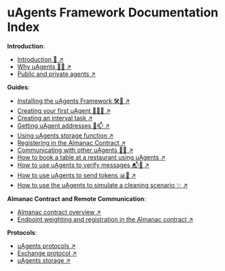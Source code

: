 # uAgents Framework Documentation Index

**Introduction**:

- [Introduction 🚀 ↗️](/concepts/agents/agents)
- [Why uAgents 🤔💡 ↗️](/concepts/agents/rationale)
- [Public and private agents ↗️](/concepts/agents/public-private-agents)

**Guides**:

- [Installing the uAgents Framework 🛠️📲 ↗️](/guides/agents/installing-uagent)
- [Creating your first uAgent 🤖🧑‍💻 ↗️](/guides/agents/create-a-uagent)
- [Creating an interval task ↗️](/guides/agents/interval-task)
- [Getting uAgent addresses 🤖📫 ↗️](/guides/agents/getting-uagent-address)
- [Using uAgents storage function ↗️](/guides/agents/storage-function)
- [Registering in the Almanac Contract ↗️](/guides/agents/register-in-almanac)
- [Communicating with other uAgents 📱🤖 ↗️](/guides/agents/communicating-with-other-agents)
- [How to book a table at a restaurant using uAgents ↗️](/guides/agents/booking-demo)
- [How to use uAgents to verify messages 📬🔐 ↗️](/guides/agents/message-verification)
- [How to use uAgents to send tokens 📊💸 ↗️](/guides/agents/send-tokens)
- [How to use the uAgents to simulate a cleaning scenario ✨ ↗️](/guides/agents/cleaning-demo)

**Almanac Contract and Remote Communication**:

- [Almanac contract overview ↗️](/references/contracts/uagents-almanac/almanac-overview)
- [Endpoint weighting and registration in the Almanac contract ↗️](/references/contracts/uagents-almanac/endpoints)

**Protocols**:

- [uAgents protocols ↗️](/references/uagents/uagents-protocols/agent-protocols)
- [Exchange protocol ↗️](/references/uagents/uagents-protocols/exchange-protocol)
- [uAgents storage ↗️](/references/uagents/uagents-protocols/storage)
